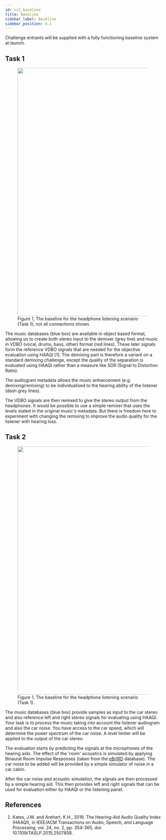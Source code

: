 ```yaml
---
id: cc1_baseline
title: Baseline
sidebar_label: Baseline
sidebar_position: 4.1
---
```



Challenge entrants will be supplied with a fully functioning baseline system at launch.

## Task 1

<figure id="fig1">
<img width="800" src={useBaseUrl('../img/headphone_simple_v2.png')} />
<figcaption>Figure 1, The baseline for the headphone listening scenario (Task 1), not all connections shown.</figcaption>
</figure>

The music databases (blue box) are available in object based format, allowing us to create both stereo input to the demixer (grey line) and music in VDBO (vocal, drums, bass, other) format (red lines). These later signals form the reference VDBO signals that are needed for the objective evaluation using HAAQI [1]. The demixing part is therefore a variant on a standard demixing challenge, except the quality of the separation is evaluated using HAAQI rather than a measure like SDR (Signal to Distortion Ratio).

The audiogram metadata allows the music enhancement (e.g. demixing/remixing) to be individualised to the hearing ability of the listener (dash grey lines).

The VDBO signals are then remixed to give the stereo output from the headphones. It would be possible to use a simple remixer that uses the levels stated in the original music's metadata. But there is freedom here to experiment with changing the remixing to improve the audio quality for the listener with hearing loss.

## Task 2

<figure id="fig1">
<img width="800" src={useBaseUrl('/img/car_simple_v2.png')} />
<figcaption>Figure 1, The baseline for the headphone listening scenario (Task 1).</figcaption>
</figure>

The music databases (blue box) provide samples as input to the car stereo and also reference left and right stereo signals for evaluating using HAAQI.
Your task is to process the music taking into account the listener audiogram and also the car noise. You have access to the car speed, which will determine the power spectrum of the car noise. A level limiter will be applied to the output of the car stereo.

The evaluation starts by predicting the signals at the microphones of the hearing aids. The effect of the 'room' acoustics is simulated by applying Binaural Room Impulse Responses (taken from the [eBrIRD](https://www.phon.ucl.ac.uk/resource/ebrird/) database). The car noise to be added will be provided by a simple simulator of noise in a car cabin.

After the car noise and acoustic simulation, the signals are then processed by a simple hearing aid. This then provides left and right signals that can be used for evaluation either by HAAQI or the listening panel.

## References

<a name="refs"></a>

1. Kates, J.M.  and Arehart, K.H., 2016. The Hearing-Aid Audio Quality Index (HAAQI), in IEEE/ACM Transactions on Audio, Speech, and Language Processing, vol. 24, no. 2, pp. 354-365, doi: 10.1109/TASLP.2015.2507858.
